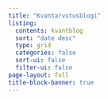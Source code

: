 ```yaml
---
title: "Kvantarvutusblogi"
listing:
  contents: kvantblog
  sort: "date desc"
  type: grid
  categories: false
  sort-ui: false
  filter-ui: false
page-layout: full
title-block-banner: true
---
```

